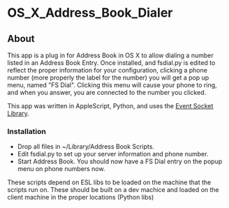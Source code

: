 
# OS_X\_Address_Book_Dialer 

 

## About

This app is a plug in for Address Book in OS X to allow dialing a number listed in an Address Book Entry. Once installed, and fsdial.py is edited to reflect the proper information for your configuration, clicking a phone number (more properly the label for the number) you will get a pop up menu, named "FS Dial". Clicking this menu will cause your phone to ring, and when you answer, you are connected to the number you clicked.

This app was written in AppleScript, Python, and uses the [Event Socket Library](../Client-and-Developer-Interfaces/Event-Socket-Library/index.mdx#-new-).


### Installation

* Drop all files in \~/Library/Address Book Scripts.
* Edit fsdial.py to set up your server information and phone number.
* Start Address Book. You should now have a FS Dial entry on the popup menu on phone numbers now.

These scripts depend on ESL libs to be loaded on the machine that the scripts run on. These should be built on a dev machice and loaded on the client machine in the proper locations (Python libs)


